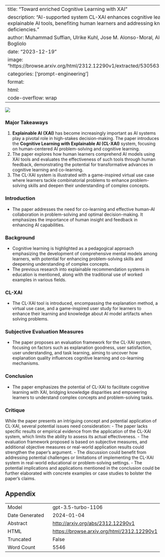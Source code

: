 
---
title: "Toward enriched Cognitive Learning with XAI"
description: "AI-supported system CL-XAI enhances cognitive learning with explainable AI tools, benefiting human learners and addressing knowledge deficiencies."
author: Muhammad Suffian, Ulrike Kuhl, Jose M. Alonso-Moral, Alessandro Bogliolo
date: "2023-12-19"
image: "https://browse.arxiv.org/html/2312.12290v1/extracted/5305631/img/home.png"
categories: ['prompt-engineering']
format:
  html:
    code-overflow: wrap
---

![](https://browse.arxiv.org/html/2312.12290v1/extracted/5305631/img/home.png)

### Major Takeaways
1. **Explainable AI (XAI)** has become increasingly important as AI systems play a pivotal role in high-stakes decision-making. The paper introduces the **Cognitive Learning with Explainable AI (CL-XAI)** system, focusing on human-centered AI problem-solving and cognitive learning.
2. The paper explores how human learners comprehend AI models using XAI tools and evaluates the effectiveness of such tools through human feedback, demonstrating the potential for transformative advances in cognitive learning and co-learning.
3. The CL-XAI system is illustrated with a game-inspired virtual use case where learners tackle combinatorial problems to enhance problem-solving skills and deepen their understanding of complex concepts.

### Introduction
- The paper addresses the need for co-learning and effective human-AI collaboration in problem-solving and optimal decision-making. It emphasizes the importance of human insight and feedback in enhancing AI capabilities.

### Background
- Cognitive learning is highlighted as a pedagogical approach emphasizing the development of comprehensive mental models among learners, with potential for enhancing problem-solving skills and deepening understanding of complex concepts.
- The previous research into explainable recommendation systems in education is mentioned, along with the traditional use of worked examples in various fields.

### CL-XAI
- The CL-XAI tool is introduced, encompassing the explanation method, a virtual use case, and a game-inspired user study for learners to enhance their learning and knowledge about AI model artifacts when solving problems.

### Subjective Evaluation Measures
- The paper proposes an evaluation framework for the CL-XAI system, focusing on factors such as explanation goodness, user satisfaction, user understanding, and task learning, aiming to uncover how explanation quality influences cognitive learning and co-learning mechanisms.

### Conclusion
- The paper emphasizes the potential of CL-XAI to facilitate cognitive learning with XAI, bridging knowledge disparities and empowering learners to understand complex concepts and problem-solving tasks.

### Critique
While the paper presents an intriguing concept and potential application of CL-XAI, several potential issues need consideration:
- The paper lacks specific results or empirical evidence from the application of the CL-XAI system, which limits the ability to assess its actual effectiveness.
- The evaluation framework proposed is based on subjective measures, and additional objective measures or real-world application results could strengthen the paper's argument.
- The discussion could benefit from addressing potential challenges or limitations of implementing the CL-XAI system in real-world educational or problem-solving settings.
- The potential implications and applications mentioned in the conclusion could be further elaborated with concrete examples or case studies to bolster the paper's claims.

## Appendix

|          |          |
|----------|----------|
| Model     | gpt-3.5-turbo-1106       |
| Date Generated     | 2024-01-04       |
| Abstract | [http://arxiv.org/abs/2312.12290v1](http://arxiv.org/abs/2312.12290v1)        |
| HTML     | [https://browse.arxiv.org/html/2312.12290v1](https://browse.arxiv.org/html/2312.12290v1)       |
| Truncated       | False       |
| Word Count       | 5546       |